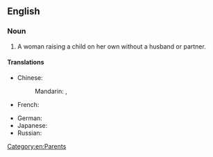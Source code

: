 ==English==
===Noun===
{{en-noun|head=[[single]] [[mother]]}}

# A woman raising a child on her own without a husband or partner.

====Translations====
{{trans-top|a woman raising a child on her own}}
* Chinese:
*: Mandarin: {{t|cmn|單身母親|sc=Hani}}, {{t|cmn|单身母亲|tr=dānshēn mǔqīn|sc=Hani}}
* French: {{t+|fr|mère célibataire|f}}
{{trans-mid}}
* German: {{t-|de|alleinerziehende Mutter|f}}
* Japanese: {{t-|ja|シングルマザー|tr=shingurumazā|sc=Jpan}}
* Russian: {{t-|ru|мать-одиночка|f|tr=matʹ-odinóčka|sc=Cyrl}}
{{trans-bottom}}

[[Category:en:Parents]]